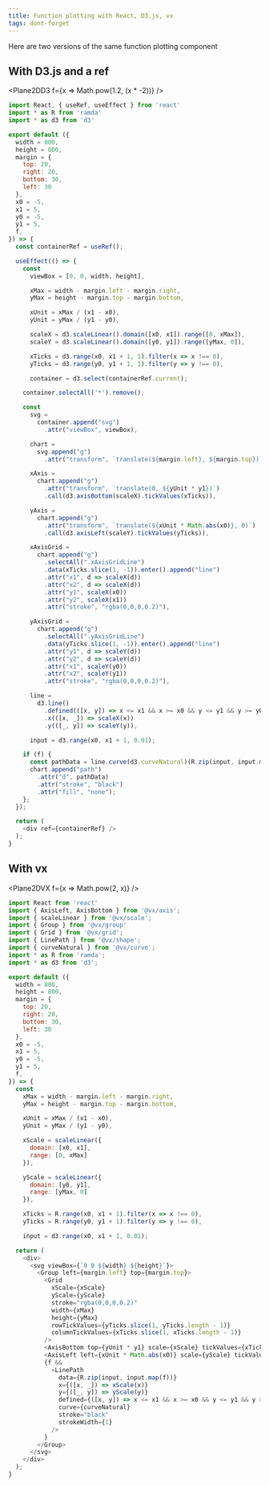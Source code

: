 ```yaml
---
title: Function plotting with React, D3.js, vx
tags: dont-forget
---
```



Here are two versions of the same function plotting
component

## With D3.js and a ref


<Plane2DD3 f={x => Math.pow(1.2, (x * -2))} />

```js
import React, { useRef, useEffect } from 'react'
import * as R from 'ramda'
import * as d3 from 'd3'

export default ({
  width = 800,
  height = 800,
  margin = {
    top: 20,
    right: 20,
    bottom: 30,
    left: 30
  },
  x0 = -5,
  x1 = 5,
  y0 = -5,
  y1 = 5,
  f,
}) => {
  const containerRef = useRef();

  useEffect(() => {
    const
      viewBox = [0, 0, width, height],

      xMax = width - margin.left - margin.right,
      yMax = height - margin.top - margin.bottom,

      xUnit = xMax / (x1 - x0),
      yUnit = yMax / (y1 - y0),

      scaleX = d3.scaleLinear().domain([x0, x1]).range([0, xMax]),
      scaleY = d3.scaleLinear().domain([y0, y1]).range([yMax, 0]),

      xTicks = d3.range(x0, x1 + 1, 1).filter(x => x !== 0),
      yTicks = d3.range(y0, y1 + 1, 1).filter(y => y !== 0),

      container = d3.select(containerRef.current);

    container.selectAll('*').remove();

    const
      svg =
        container.append("svg")
          .attr("viewBox", viewBox),

      chart =
        svg.append("g")
          .attr("transform", `translate(${margin.left}, ${margin.top})`),

      xAxis =
        chart.append("g")
          .attr("transform", `translate(0, ${yUnit * y1})`)
          .call(d3.axisBottom(scaleX).tickValues(xTicks)),

      yAxis =
        chart.append("g")
          .attr("transform", `translate(${xUnit * Math.abs(x0)}, 0)`)
          .call(d3.axisLeft(scaleY).tickValues(yTicks)),

      xAxisGrid =
        chart.append("g")
          .selectAll(".xAxisGridLine")
          .data(xTicks.slice(1, -1)).enter().append("line")
          .attr("x1", d => scaleX(d))
          .attr("x2", d => scaleX(d))
          .attr("y1", scaleX(x0))
          .attr("y2", scaleX(x1))
          .attr("stroke", "rgba(0,0,0,0.2)"),

      yAxisGrid =
        chart.append("g")
          .selectAll(".yAxisGridLine")
          .data(yTicks.slice(1, -1)).enter().append("line")
          .attr("y1", d => scaleY(d))
          .attr("y2", d => scaleY(d))
          .attr("x1", scaleY(y0))
          .attr("x2", scaleY(y1))
          .attr("stroke", "rgba(0,0,0,0.2)"),

      line =
        d3.line()
          .defined(([x, y]) => x <= x1 && x >= x0 && y <= y1 && y >= y0)
          .x(([x, _]) => scaleX(x))
          .y(([_, y]) => scaleY(y)),

      input = d3.range(x0, x1 + 1, 0.01);

    if (f) {
      const pathData = line.curve(d3.curveNatural)(R.zip(input, input.map(f)));
      chart.append("path")
        .attr("d", pathData)
        .attr("stroke", "black")
        .attr("fill", "none");
    };
  });

  return (
    <div ref={containerRef} />
  );
}
```

## With vx

<Plane2DVX f={x => Math.pow(2, x)} />

```js
import React from 'react'
import { AxisLeft, AxisBottom } from '@vx/axis';
import { scaleLinear } from '@vx/scale';
import { Group } from '@vx/group'
import { Grid } from '@vx/grid';
import { LinePath } from '@vx/shape';
import { curveNatural } from '@vx/curve';
import * as R from 'ramda';
import * as d3 from 'd3';

export default ({
  width = 800,
  height = 800,
  margin = {
    top: 20,
    right: 20,
    bottom: 30,
    left: 30
  },
  x0 = -5,
  x1 = 5,
  y0 = -5,
  y1 = 5,
  f,
}) => {
  const
    xMax = width - margin.left - margin.right,
    yMax = height - margin.top - margin.bottom,

    xUnit = xMax / (x1 - x0),
    yUnit = yMax / (y1 - y0),

    xScale = scaleLinear({
      domain: [x0, x1],
      range: [0, xMax]
    }),

    yScale = scaleLinear({
      domain: [y0, y1],
      range: [yMax, 0]
    }),

    xTicks = R.range(x0, x1 + 1).filter(x => x !== 0),
    yTicks = R.range(y0, y1 + 1).filter(y => y !== 0),

    input = d3.range(x0, x1 + 1, 0.01);

  return (
    <div>
      <svg viewBox={`0 0 ${width} ${height}`}>
        <Group left={margin.left} top={margin.top}>
          <Grid
            xScale={xScale}
            yScale={yScale}
            stroke="rgba(0,0,0,0.2)"
            width={xMax}
            height={yMax}
            rowTickValues={yTicks.slice(1, yTicks.length - 1)}
            columnTickValues={xTicks.slice(1, xTicks.length - 1)}
          />
          <AxisBottom top={yUnit * y1} scale={xScale} tickValues={xTicks} />
          <AxisLeft left={xUnit * Math.abs(x0)} scale={yScale} tickValues={yTicks} />
          {f &&
            <LinePath
              data={R.zip(input, input.map(f))}
              x={([x, _]) => xScale(x)}
              y={([_, y]) => yScale(y)}
              defined={([x, y]) => x <= x1 && x >= x0 && y <= y1 && y >= y0}
              curve={curveNatural}
              stroke="black"
              strokeWidth={1}
            />
          }
        </Group>
      </svg>
    </div>
  );
}
```
